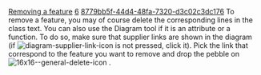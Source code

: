 [[Property:title|Removing a feature]]
[[Property:weight|6]]
[[Property:uuid|8779bb5f-44d4-48fa-7320-d3c02c3dc176]]
To remove a feature, you may of course delete the corresponding lines in the class text. You can also use the Diagram tool if it is an attribute or a function. To do so, make sure that supplier links are shown in the diagram (if  [[Image:diagram-supplier-link-icon]]  is not pressed, click it). Pick the link that correspond to the feature you want to remove and drop the pebble on  [[Image:16x16--general-delete-icon]] . 
{{seealso|<br/>
[[Adding a feature: Introduction|Adding a feature]]  }}





